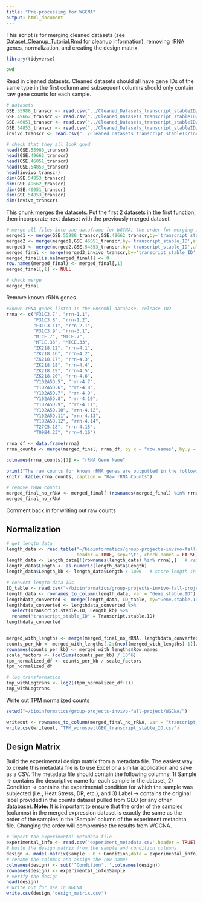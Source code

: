 ```yaml
---
title: "Pre-processing for WGCNA"
output: html_document
---
```


This script is for merging cleaned datasets (see Dataset_Cleanup_Tutorial.Rmd for cleanup information), removing rRNA genes, normalization, and creating the design matrix.

```r
library(tidyverse)
```

```bash
pwd
```

Read in cleaned datasets. Cleaned datasets should all have gene IDs of the same type in the first column and subsequent columns should only contain raw gene counts for each sample.
```r
# datasets
GSE.55988_transcr <- read.csv("../Cleaned_Datasets_transcript_stableID/GSE55988_cleaned_transcrID.csv")
GSE.49662_transcr <- read.csv("../Cleaned_Datasets_transcript_stableID/GSE49662_cleaned_transcrID.csv")
GSE.46051_transcr <- read.csv("../Cleaned_Datasets_transcript_stableID/GSE46051_cleaned_transcrID.csv")
GSE.54853_transcr <- read.csv("../Cleaned_Datasets_transcript_stableID/GSE54853_cleaned_transcrID.csv")
invivo_transcr <- read.csv("../Cleaned_Datasets_transcript_stableID/invivo_cleaned_transcrID.csv")

# check that they all look good
head(GSE.55988_transcr)
head(GSE.49662_transcr)
head(GSE.46051_transcr)
head(GSE.54853_transcr)
head(invivo_transcr)
dim(GSE.54853_transcr)
dim(GSE.49662_transcr)
dim(GSE.46051_transcr)
dim(GSE.54853_transcr)
dim(invivo_transcr)
```

This chunk merges the datasets. Put the first 2 datasets in the first function, then incorporate next dataset with the previously merged dataset.
```r
# merge all files into one dataframe for WGCNA; the order for merging is determined based on the order of the samples in the design matrix
merged1 <- merge(GSE.55988_transcr,GSE.49662_transcr,by='transcript_stable_ID',all=TRUE)
merged2 <- merge(merged1,GSE.46051_transcr,by='transcript_stable_ID',all=TRUE)
merged3 <- merge(merged2,GSE.54853_transcr,by='transcript_stable_ID',all=TRUE)
merged_final <- merge(merged3,invivo_transcr,by='transcript_stable_ID',all=TRUE)
merged_final[is.na(merged_final)] <- 0
row.names(merged_final) <- merged_final[,1]
merged_final[,1] <- NULL

# check merge
merged_final
```

Remove known rRNA genes
```r
#known rRNA genes listed in the Ensembl database, release 102
rrna <- c("F31C3.7", "rrn-1.1",
          "F31C3.8", "rrn-1.2",
          "F31C3.11", "rrn-2.1",
          "F31C3.9", "rrn-3.1",
          "MTCE.7", "MTCE.7",
          "MTCE.33", "MTCE.33",
          "ZK218.12", "rrn-4.1",
          "ZK218.16", "rrn-4.2",
          "ZK218.17", "rrn-4.3",
          "ZK218.18", "rrn-4.4",
          "ZK218.19", "rrn-4.5",
          "ZK218.20", "rrn-4.6",
          "Y102A5D.5", "rrn-4.7",
          "Y102A5D.6", "rrn-4.8",
          "Y102A5D.7", "rrn-4.9",
          "Y102A5D.8", "rrn-4.10",
          "Y102A5D.9", "rrn-4.11",
          "Y102A5D.10", "rrn-4.12",
          "Y102A5D.11", "rrn-4.13",
          "Y102A5D.12", "rrn-4.14",
          "T27C5.18", "rrn-4.15",
          "T09B4.23", "rrn-4.16")

rrna_df <- data.frame(rrna)
rrna_counts <- merge(merged_final, rrna_df, by.x = "row.names", by.y = "rrna")

colnames(rrna_counts)[1] <- "rRNA Gene Name"

print("The raw counts for known rRNA genes are outputted in the following table")
knitr::kable(rrna_counts, caption = "Raw rRNA Counts")

# remove rRNA counts
merged_final_no_rRNA <- merged_final[!(rownames(merged_final) %in% rrna),]
merged_final_no_rRNA
```

Comment back in for writing out raw counts
<!-- Write out raw counts  -->
<!-- ```{r write out merged raw counts} -->
<!-- setwd("~/bioinformatics/group-projects-invivo-fall-project/WGCNA/") -->

<!-- writeout <- rownames_to_column(merged_final_no_rRNA, var = "transcript_stable_ID") -->
<!-- write.csv(writeout, "raw_wormspellGEO_transcript_stable_ID.csv") -->
<!-- ``` -->

## Normalization

```r
# get length data
length_data <- read.table("~/bioinformatics/group-projects-invivo-fall-project/BGMP_IVB_2020_dataset/GC_lengths.tsv",
                          header = TRUE, sep="\t", check.names = FALSE)
length_data <- length_data[!(rownames(length_data) %in% rrna),]   # remove rRNA genes from length data
length_data$Length <- as.numeric(length_data$Length)
length_data$Length_kb <- length_data$Length / 1000   # store length in kb

# convert length data IDs
ID_table <- read.csv("~/bioinformatics/group-projects-invivo-fall-project/Cleaned_Datasets_transcript_stableID/celegans_cleaned_mart_ensembl.102.tsv", sep = "\t")
length_data <- rownames_to_column(length_data, var = "Gene.stable.ID")
lengthdata_converted <- merge(length_data, ID_table, by="Gene.stable.ID", all.x = FALSE, all.y = FALSE)
lengthdata_converted <- lengthdata_converted %>%
  select(Transcript.stable.ID, Length_kb) %>%
  rename("transcript_stable_ID" = Transcript.stable.ID)
lengthdata_converted


merged_with_lengths <- merge(merged_final_no_rRNA, lengthdata_converted, by.x=0, by.y="transcript_stable_ID", sort = TRUE)
counts_per_kb <- merged_with_lengths[,2:(ncol(merged_with_lengths)-1)]/merged_with_lengths[,(ncol(merged_with_lengths))]
rownames(counts_per_kb) <- merged_with_lengths$Row.names
scale_factors <- (colSums(counts_per_kb) / 10^6)
tpm_normalized_df <- counts_per_kb / scale_factors
tpm_normalized_df

# log transformation
tmp_withLogtrans <- log2((tpm_normalized_df+1))
tmp_withLogtrans
```

Write out TPM normalized counts
```r
setwd("~/bioinformatics/group-projects-invivo-fall-project/WGCNA/")

writeout <- rownames_to_column(merged_final_no_rRNA, var = "transcript_stable_ID")
write.csv(writeout, "TPM_wormspellGEO_transcript_stable_ID.csv")
```


## Design Matrix

Build the experimental design matrix from a metadata file. The easiest way to create this metadata file
is to use Excel or a similar application and save as a CSV. The metadata file should contain the 
following columns: 1) Sample -> contains the descriptive name for each sample in the dataset, 2) 
Condition -> contains the experimental condition for which the sample was subjected (i.e., Heat Stress, 
DR, etc.), and 3) Label -> contains the original label provided in the counts dataset pulled from 
GEO (or any other database). **Note:** It is important to ensure that the order of the samples (columns) 
in the merged expression dataset is exactly the same as the order of the samples in the 'Sample' column 
of the experiment metadata file. Changing the order will compromise the results from WGCNA.
```r
# import the experimental metadata file
experimental_info <- read.csv('experiment_metadata.csv',header = TRUE)
# build the design matrix from the sample and condition columns
design <- model.matrix(Sample ~ 0 + Condition,data = experimental_info)
# rename the columns and assign the row names
colnames(design) <- sub('^Condition','',colnames(design))
rownames(design) <- experimental_info$Sample
# verify the design
head(design)
# write out for use in WGCNA
write.csv(design,'design_matrix.csv')
```



